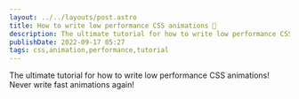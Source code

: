 ```yaml
---
layout: ../../layouts/post.astro
title: How to write low performance CSS animations 🐌
description: The ultimate tutorial for how to write low performance CSS animations! Never write fast animations again!
publishDate: 2022-09-17 05:27
tags: css,animation,performance,tutorial
---
```


The ultimate tutorial for how to write low performance CSS animations! Never write fast animations again!
